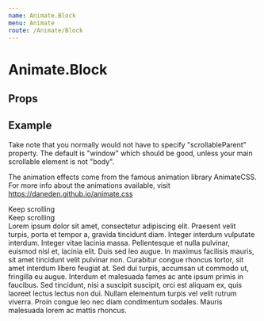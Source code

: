 ```yaml
---
name: Animate.Block
menu: Animate
route: /Animate/Block
---
```



# Animate.Block

## Props
<PropsTable of={Animate.Block} />

## Example
Take note that you normally would not have to specify "scrollableParent"
property. The default is "window" which should be good, unless your main
scrollable element is not "body".

The animation effects come from the famous animation library AnimateCSS.
For more info about the animations available,
visit https://daneden.github.io/animate.css
<Playground wrapper={Wrapper}>
  <div style={{ height: '100vh', width: '100%', textAlign: 'center', fontWeight: 'bold' }}>Keep scrolling</div>
  <div style={{ height: '100vh', width: '100%', textAlign: 'center', fontWeight: 'bold' }}>Keep scrolling</div>
  <Animate.Block scrollableParentSelector=".css-d9u7f0-Wrapper">
    <div style={{ backgroundColor: '#f0f0f0', padding: 20 }}>
      Lorem ipsum dolor sit amet, consectetur adipiscing elit. Praesent velit
      turpis, porta et tempor a, gravida tincidunt diam. Integer interdum
      vulputate interdum.  Integer vitae lacinia massa. Pellentesque et nulla
      pulvinar, euismod nisl et, lacinia elit. Duis sed leo augue. In maximus
      facilisis mauris, sit amet tincidunt velit pulvinar non. Curabitur congue
      rhoncus tortor, sit amet interdum libero feugiat at. Sed dui turpis,
      accumsan ut commodo ut, fringilla eu augue. Interdum et malesuada fames
      ac ante ipsum primis in faucibus. Sed tincidunt, nisi a suscipit
      suscipit, orci est aliquam ex, quis laoreet lectus lectus non dui. Nullam
      elementum turpis vel velit rutrum viverra. Proin congue leo nec diam
      condimentum sodales. Mauris malesuada lorem ac mattis rhoncus.
    </div>
  </Animate.Block>
</Playground>
